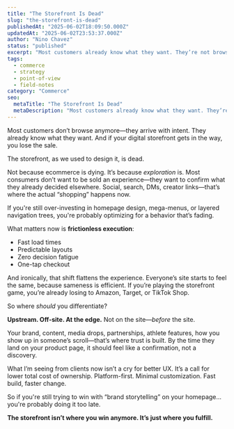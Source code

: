 ```yaml
---
title: "The Storefront Is Dead"
slug: "the-storefront-is-dead"
publishedAt: "2025-06-02T18:09:50.000Z"
updatedAt: "2025-06-02T23:53:37.000Z"
author: "Nino Chavez"
status: "published"
excerpt: "Most customers already know what they want. They’re not browsing. The storefront isn’t where you win anymore—it’s just where you fulfill."
tags:
  - commerce
  - strategy
  - point-of-view
  - field-notes
category: "Commerce"
seo:
  metaTitle: "The Storefront Is Dead"
  metaDescription: "Most customers already know what they want. They’re not browsing. The storefront isn’t where you win anymore—it’s just where you fulfill."
---
```


Most customers don’t browse anymore—they arrive with intent. They already know what they want. And if your digital storefront gets in the way, you lose the sale.

The storefront, as we used to design it, is dead.

Not because ecommerce is dying. It’s because *exploration* is. Most consumers don’t want to be sold an experience—they want to confirm what they already decided elsewhere. Social, search, DMs, creator links—that’s where the actual “shopping” happens now.

If you're still over-investing in homepage design, mega-menus, or layered navigation trees, you're probably optimizing for a behavior that’s fading.

What matters now is **frictionless execution**:

- Fast load times
- Predictable layouts
- Zero decision fatigue
- One-tap checkout

And ironically, that shift flattens the experience. Everyone’s site starts to feel the same, because sameness is efficient. If you’re playing the storefront game, you’re already losing to Amazon, Target, or TikTok Shop.

So where *should* you differentiate?

**Upstream. Off-site. At the edge.**
Not on the site—*before* the site.

Your brand, content, media drops, partnerships, athlete features, how you show up in someone’s scroll—that’s where trust is built. By the time they land on your product page, it should feel like a confirmation, not a discovery.

What I’m seeing from clients now isn’t a cry for better UX. It’s a call for lower total cost of ownership. Platform-first. Minimal customization. Fast build, faster change.

So if you're still trying to win with “brand storytelling” on your homepage... you're probably doing it too late.

**The storefront isn’t where you win anymore. It’s just where you fulfill.**
